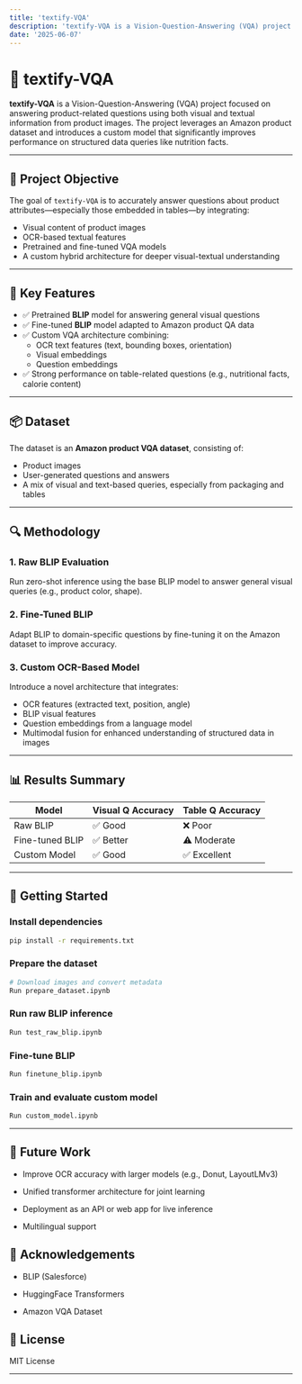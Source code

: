 ```yaml
---
title: 'textify-VQA'
description: 'textify-VQA is a Vision-Question-Answering (VQA) project focused on answering product-related questions using both visual and textual information from product images.'
date: '2025-06-07'
---
```


# 🧠 textify-VQA

**textify-VQA** is a Vision-Question-Answering (VQA) project focused on answering product-related questions using both visual and textual information from product images. The project leverages an Amazon product dataset and introduces a custom model that significantly improves performance on structured data queries like nutrition facts.

---

## 📌 Project Objective

The goal of `textify-VQA` is to accurately answer questions about product attributes—especially those embedded in tables—by integrating:

- Visual content of product images
- OCR-based textual features
- Pretrained and fine-tuned VQA models
- A custom hybrid architecture for deeper visual-textual understanding

---

## 🧰 Key Features

- ✅ Pretrained **BLIP** model for answering general visual questions  
- ✅ Fine-tuned **BLIP** model adapted to Amazon product QA data  
- ✅ Custom VQA architecture combining:
  - OCR text features (text, bounding boxes, orientation)
  - Visual embeddings
  - Question embeddings  
- ✅ Strong performance on table-related questions (e.g., nutritional facts, calorie content)


---

## 📦 Dataset

The dataset is an **Amazon product VQA dataset**, consisting of:

- Product images
- User-generated questions and answers
- A mix of visual and text-based queries, especially from packaging and tables

---

## 🔍 Methodology

### 1. Raw BLIP Evaluation
Run zero-shot inference using the base BLIP model to answer general visual queries (e.g., product color, shape).

### 2. Fine-Tuned BLIP
Adapt BLIP to domain-specific questions by fine-tuning it on the Amazon dataset to improve accuracy.

### 3. Custom OCR-Based Model
Introduce a novel architecture that integrates:
- OCR features (extracted text, position, angle)
- BLIP visual features
- Question embeddings from a language model
- Multimodal fusion for enhanced understanding of structured data in images

---
## 📊 Results Summary

| Model            | Visual Q Accuracy | Table Q Accuracy   |
|------------------|-------------------|--------------------|
| Raw BLIP         | ✅ Good           | ❌ Poor            |
| Fine-tuned BLIP  | ✅ Better         | ⚠️ Moderate        |
| Custom Model     | ✅ Good           | ✅ Excellent        |

---

## 🚀 Getting Started

### Install dependencies

```bash
pip install -r requirements.txt
```
### Prepare the dataset
```bash
# Download images and convert metadata
Run prepare_dataset.ipynb
```
### Run raw BLIP inference
```bash
Run test_raw_blip.ipynb
```
### Fine-tune BLIP
```bash
Run finetune_blip.ipynb
```
### Train and evaluate custom model
```bash
Run custom_model.ipynb
```
---

## 📌 Future Work
- Improve OCR accuracy with larger models (e.g., Donut, LayoutLMv3)

- Unified transformer architecture for joint learning

- Deployment as an API or web app for live inference

- Multilingual support

## 🤝 Acknowledgements
- BLIP (Salesforce)

- HuggingFace Transformers

- Amazon VQA Dataset

## 📃 License
MIT License

---